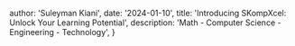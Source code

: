 
  author: 'Suleyman Kiani',
  date: '2024-01-10',
  title: 'Introducing SKompXcel: Unlock Your Learning Potential',
  description:
    'Math - Computer Science - Engineering - Technology',
}
